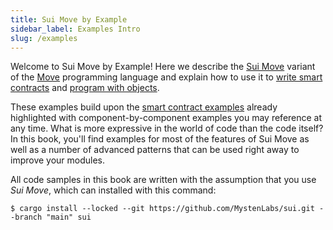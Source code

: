 ```yaml
---
title: Sui Move by Example
sidebar_label: Examples Intro
slug: /examples
---
```


Welcome to Sui Move by Example! Here we describe the [Sui Move](../learn/sui-overview/how-sui-move-differs.mdx) variant of the [Move](../learn/sui-overview/why-move.mdx) programming language and explain how to use it to [write smart contracts](../build/create-smart-contracts/smart-contracts.mdx) and [program with objects](../build/program-with-objects/object-basics.mdx).

These examples build upon the [smart contract examples](../build/quickstart/examples.mdx) already highlighted with component-by-component examples you may reference at any time. What is more expressive in the world of code than the code itself? In this book, you'll find examples for most of the features of Sui Move as well as a number of advanced patterns that can be used right away to improve your modules.

All code samples in this book are written with the assumption that you use _Sui Move_, which can installed with this command:

```
$ cargo install --locked --git https://github.com/MystenLabs/sui.git --branch "main" sui
```
